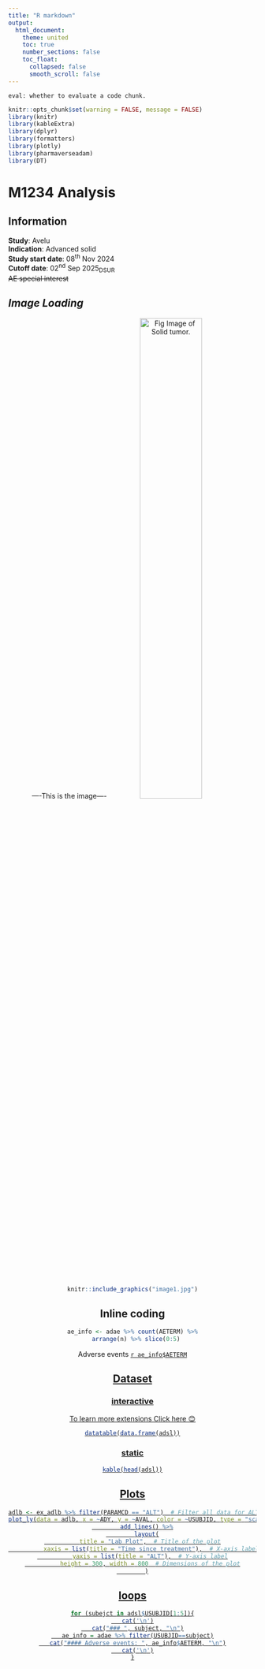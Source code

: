 ```yaml
---
title: "R markdown"
output:
  html_document:
    theme: united
    toc: true
    number_sections: false
    toc_float:
      collapsed: false
      smooth_scroll: false
---
```

```
eval: whether to evaluate a code chunk.
```

```r
knitr::opts_chunk$set(warning = FALSE, message = FALSE)
library(knitr)
library(kableExtra)
library(dplyr)
library(formatters)
library(plotly)
library(pharmaverseadam)
library(DT)
```
<!-- ctrl+shift+c -->

# M1234 Analysis

## Information
**Study**: Avelu  
**Indication**: Advanced solid  
**Study start date**: 08^th^ Nov 2024  
**Cutoff date**: 02^nd^ Sep 2025~DSUR~  
~~AE special interest~~

## *Image Loading*

<div style= "text-align: center;">
----This is the image----
![Fig Image of Solid tumor.](image1.jpg){width=50% height=50% }

```r
knitr::include_graphics("image1.jpg")
```
## Inline coding
```r
ae_info <- adae %>% count(AETERM) %>%
  arrange(n) %>% slice(0:5)
```
Adverse events <u>`r ae_info$AETERM`

## Dataset {.tabset}
### interactive
To learn more extensions
[Click here 😊](https://rstudio.github.io/DT/extensions.html)
```r
datatable(data.frame(adsl))
```
### static
```r
kable(head(adsl))
```
## Plots
```r
adlb <- ex_adlb %>% filter(PARAMCD == "ALT")  # Filter all data for ALT parameter
plot_ly(data = adlb, x = ~ADY, y = ~AVAL, color = ~USUBJID, type = "scatter", mode = "lines") %>%
        add_lines() %>%
        layout(
          title = "Lab Plot",  # Title of the plot
          xaxis = list(title = "Time since treatment"),  # X-axis label
          yaxis = list(title = "ALT"),  # Y-axis label
          height = 300, width = 800  # Dimensions of the plot
        )
```
## loops {.tabset}
```r
for (subejct in adsl$USUBJID[1:5]){
   cat('\n')
   cat("### ", subject, "\n")
   ae_info = adae %>% filter(USUBJID==subject)
   cat("#### Adverse events: ", ae_info$AETERM, "\n")
   cat('\n')
}
```
